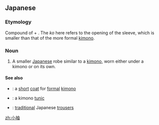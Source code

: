 ==Japanese==
{{ja-kanjitab|小|袖}}
{{wikipedia|lang=ja}}
{{wikipedia|kosode}}

===Etymology===
Compound of {{m|ja|小||small|tr=ko}} + {{m|ja|袖||sleeve|tr=sode}}. The ''ko'' here refers to the opening of the sleeve, which is smaller than that of the more formal [[kimono]].

===Noun===
{{ja-noun|こそで}}

# A smaller [[Japanese]] robe similar to a [[kimono]], worn either under a kimono or on its own.

====See also====
* {{ja-r|羽織|はおり}}: a [[short]] [[coat]] for [[formal]] [[kimono]]
* {{ja-r|水干|すいかん}}: a kimono [[tunic]]
* {{ja-r|袴|はかま}}: [[traditional]] Japanese [[trousers]]

[[zh:小袖]]